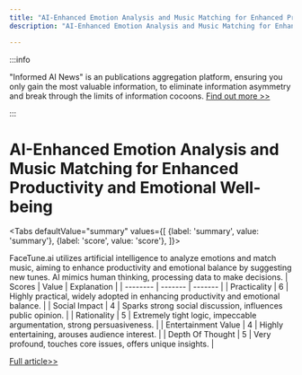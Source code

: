```yaml
---
title: "AI-Enhanced Emotion Analysis and Music Matching for Enhanced Productivity and Emotional Well-being"
description: "AI-Enhanced Emotion Analysis and Music Matching for Enhanced Productivity and Emotional Well-being"

---
```



:::info

"Informed AI News" is an publications aggregation platform, ensuring you only gain the most valuable information, to eliminate information asymmetry and break through the limits of information cocoons.  [Find out more >>](/)

:::

# AI-Enhanced Emotion Analysis and Music Matching for Enhanced Productivity and Emotional Well-being


<Tabs
	defaultValue="summary"
	values={[
	{label: 'summary', value: 'summary'},
	{label: 'score', value: 'score'},
]}>
<TabItem value="summary">


FaceTune.ai utilizes artificial intelligence to analyze emotions and match music, aiming to enhance productivity and emotional balance by suggesting new tunes. AI mimics human thinking, processing data to make decisions.
</TabItem>
<TabItem value="score">
	| Scores     | Value   | Explanation |
	| -------- | ------- | ------- |
	| Practicality  | 6    | Highly practical, widely adopted in enhancing productivity and emotional balance.    |
	| Social Impact | 4     | Sparks strong social discussion, influences public opinion.    |
	| Rationality    | 5    | Extremely tight logic, impeccable argumentation, strong persuasiveness.    |
	| Entertainment Value    | 4    | Highly entertaining, arouses audience interest.    |
	| Depth Of Thought    | 5    | Very profound, touches core issues, offers unique insights.    |
</TabItem>
</Tabs>

[Full article>>](https://www.producthunt.com/posts/facetune-ai)
